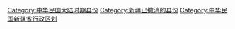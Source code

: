 [[Category:中华民国大陆时期县份|Category:中华民国大陆时期县份]]
[[Category:新疆已撤消的县份|Category:新疆已撤消的县份]]
[[Category:中华民国新疆省行政区划|Category:中华民国新疆省行政区划]]